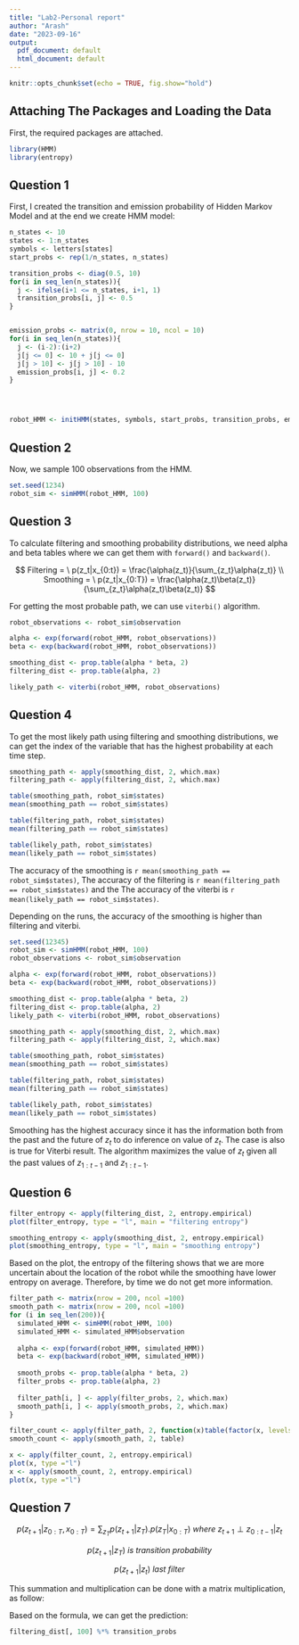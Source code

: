 ```yaml
---
title: "Lab2-Personal report"
author: "Arash"
date: "2023-09-16"
output:
  pdf_document: default
  html_document: default
---
```


```r
knitr::opts_chunk$set(echo = TRUE, fig.show="hold")
```

## Attaching The Packages and Loading the Data

First, the required packages are attached.

```r
library(HMM)
library(entropy)
```



## Question 1

First, I created the transition and emission probability of Hidden Markov Model and at the end we create HMM model:


```r
n_states <- 10
states <- 1:n_states
symbols <- letters[states]
start_probs <- rep(1/n_states, n_states)

transition_probs <- diag(0.5, 10)
for(i in seq_len(n_states)){
  j <- ifelse(i+1 <= n_states, i+1, 1)
  transition_probs[i, j] <- 0.5
}


emission_probs <- matrix(0, nrow = 10, ncol = 10)
for(i in seq_len(n_states)){
  j <- (i-2):(i+2)
  j[j <= 0] <- 10 + j[j <= 0]
  j[j > 10] <- j[j > 10] - 10
  emission_probs[i, j] <- 0.2
}




robot_HMM <- initHMM(states, symbols, start_probs, transition_probs, emission_probs)
```

## Question 2

Now, we sample 100 observations from the HMM.

```r
set.seed(1234)
robot_sim <- simHMM(robot_HMM, 100)
```


## Question 3

To calculate filtering and smoothing probability distributions, we need alpha and beta tables where we can get them with `forward()` and `backward()`.

$$
Filtering = \ p(z_t|x_{0:t}) = \frac{\alpha(z_t)}{\sum_{z_t}\alpha(z_t)}
\\
Smoothing = \ p(z_t|x_{0:T}) = \frac{\alpha(z_t)\beta(z_t)}{\sum_{z_t}\alpha(z_t)\beta(z_t)}
$$

For getting the most probable path, we can use `viterbi()` algorithm.

```r
robot_observations <- robot_sim$observation

alpha <- exp(forward(robot_HMM, robot_observations))
beta <- exp(backward(robot_HMM, robot_observations))

smoothing_dist <- prop.table(alpha * beta, 2)
filtering_dist <- prop.table(alpha, 2)

likely_path <- viterbi(robot_HMM, robot_observations)
```


## Question 4

To get the most likely path using filtering and smoothing distributions, we can get the index of the variable that has the highest probability at each time step.

```r
smoothing_path <- apply(smoothing_dist, 2, which.max)
filtering_path <- apply(filtering_dist, 2, which.max)

table(smoothing_path, robot_sim$states)
mean(smoothing_path == robot_sim$states)

table(filtering_path, robot_sim$states)
mean(filtering_path == robot_sim$states)

table(likely_path, robot_sim$states)
mean(likely_path == robot_sim$states)
```


The accuracy of the smoothing is `r mean(smoothing_path == robot_sim$states)`, The accuracy of the filtering is `r mean(filtering_path == robot_sim$states)` and the The accuracy of the viterbi is `r mean(likely_path == robot_sim$states)`.

Depending on the runs, the accuracy of the smoothing is higher than filtering and viterbi.


```r
set.seed(12345)
robot_sim <- simHMM(robot_HMM, 100)
robot_observations <- robot_sim$observation

alpha <- exp(forward(robot_HMM, robot_observations))
beta <- exp(backward(robot_HMM, robot_observations))

smoothing_dist <- prop.table(alpha * beta, 2)
filtering_dist <- prop.table(alpha, 2)
likely_path <- viterbi(robot_HMM, robot_observations)

smoothing_path <- apply(smoothing_dist, 2, which.max)
filtering_path <- apply(filtering_dist, 2, which.max)

table(smoothing_path, robot_sim$states)
mean(smoothing_path == robot_sim$states)

table(filtering_path, robot_sim$states)
mean(filtering_path == robot_sim$states)

table(likely_path, robot_sim$states)
mean(likely_path == robot_sim$states)
```


Smoothing has the highest accuracy since it has the information both from the past and the future of $z_t$ to do inference on value of $z_t$. The case is also is true for Viterbi result. The algorithm maximizes the value of $z_t$ given all the past values of $z_{1:t-1}$ and $z_{1:t-1}$.


## Question 6

```r
filter_entropy <- apply(filtering_dist, 2, entropy.empirical)
plot(filter_entropy, type = "l", main = "filtering entropy")

smoothing_entropy <- apply(smoothing_dist, 2, entropy.empirical)
plot(smoothing_entropy, type = "l", main = "smoothing entropy")
```


Based on the plot, the entropy of the filtering shows that we are more uncertain about the location of the robot while the smoothing have lower entropy on average. Therefore, by time we do not get more information.

```r
filter_path <- matrix(nrow = 200, ncol =100)
smooth_path <- matrix(nrow = 200, ncol =100)
for (i in seq_len(200)){
  simulated_HMM <- simHMM(robot_HMM, 100)
  simulated_HMM <- simulated_HMM$observation
  
  alpha <- exp(forward(robot_HMM, simulated_HMM))
  beta <- exp(backward(robot_HMM, simulated_HMM))
  
  smooth_probs <- prop.table(alpha * beta, 2)
  filter_probs <- prop.table(alpha, 2)
  
  filter_path[i, ] <- apply(filter_probs, 2, which.max)
  smooth_path[i, ] <- apply(smooth_probs, 2, which.max)
}

filter_count <- apply(filter_path, 2, function(x)table(factor(x, levels = 1:10)))
smooth_count <- apply(smooth_path, 2, table)

x <- apply(filter_count, 2, entropy.empirical)
plot(x, type ="l")
x <- apply(smooth_count, 2, entropy.empirical)
plot(x, type ="l")

```



## Question 7



$$  
p(z_{t+1} | z_{0:T}, x_{0:T}) = \sum_{z_T} p(z_{t+1}|z_T).p(z_T|x_{0:T}) \ where\ z_{t+1} \perp  z_{0:t-1} | z_t
$$


$$
p(z_{t+1}|z_T)\ is\  transition\ probability
$$


$$
p(z_{t+1}|z_t)\ last\ filter
$$

This summation and multiplication can be done with a matrix multiplication, as follow: 


Based on the formula, we can get the prediction:

```r
filtering_dist[, 100] %*% transition_probs
```

